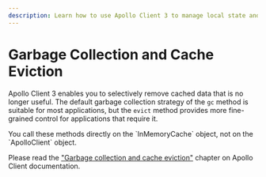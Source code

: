 ```yaml
---
description: Learn how to use Apollo Client 3 to manage local state and cache data.
---
```



# Garbage Collection and Cache Eviction

Apollo Client 3 enables you to selectively remove cached data that is no longer useful. The default
garbage collection strategy of the `gc` method is suitable for most applications, but the `evict`
method provides more fine-grained control for applications that require it.

<Callout>
  You call these methods directly on the `InMemoryCache` object, not on the `ApolloClient` object.
</Callout>

Please read the
["Garbage collection and cache eviction"](https://www.apollographql.com/docs/react/caching/garbage-collection/)
chapter on Apollo Client documentation.
